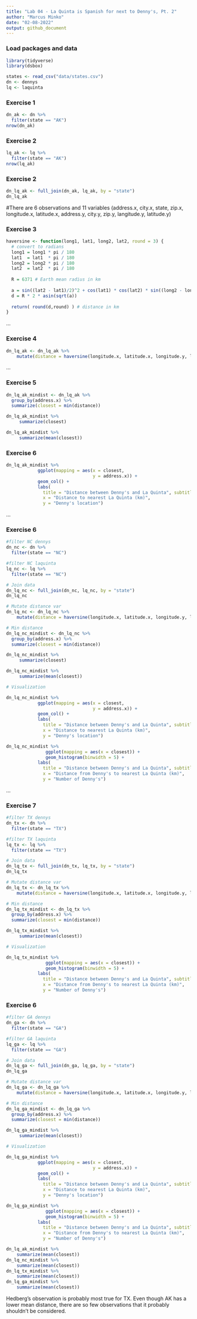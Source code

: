 ```yaml
---
title: "Lab 04 - La Quinta is Spanish for next to Denny's, Pt. 2"
author: "Marcus Minko"
date: "02-08-2022"
output: github_document
---
```


### Load packages and data

```r
library(tidyverse) 
library(dsbox) 
```

```r
states <- read_csv("data/states.csv")
dn <- dennys
lq <- laquinta
```

### Exercise 1

```r
dn_ak <- dn %>%
  filter(state == "AK")
nrow(dn_ak)
```


### Exercise 2

```r
lq_ak <- lq %>%
  filter(state == "AK")
nrow(lq_ak)
```
### Exercise 2

``` r

dn_lq_ak <- full_join(dn_ak, lq_ak, by = "state")
dn_lq_ak
```
#There are 6 observations and 11 variables (address.x, city.x, state, zip.x, longitude.x, latitude.x, address.y, city.y, zip.y, langitude.y, latitude.y)


### Exercise 3
```r

haversine <- function(long1, lat1, long2, lat2, round = 3) {
  # convert to radians
  long1 = long1 * pi / 180
  lat1  = lat1  * pi / 180
  long2 = long2 * pi / 180
  lat2  = lat2  * pi / 180
  
  R = 6371 # Earth mean radius in km
  
  a = sin((lat2 - lat1)/2)^2 + cos(lat1) * cos(lat2) * sin((long2 - long1)/2)^2
  d = R * 2 * asin(sqrt(a))
  
  return( round(d,round) ) # distance in km
}
```
...

### Exercise 4
```r
dn_lq_ak <- dn_lq_ak %>% 
    mutate(distance = haversine(longitude.x, latitude.x, longitude.y, latitude.y))
```
...

### Exercise 5
```  r
dn_lq_ak_mindist <- dn_lq_ak %>%
  group_by(address.x) %>%
  summarize(closest = min(distance))

dn_lq_ak_mindist %>% 
     summarize(closest)

dn_lq_ak_mindist %>% 
     summarize(mean(closest))
```

### Exercise 6
``` r
dn_lq_ak_mindist %>% 
            ggplot(mapping = aes(x = closest, 
                                 y = address.x)) +
            geom_col() + 
            labs(
              title = "Distance between Denny's and La Quinta", subtitle = "Alaska", 
              x = "Distance to nearest La Quinta (km)", 
              y = "Denny's location")
```
...


### Exercise 6
``` r

#filter NC dennys
dn_nc <- dn %>%
  filter(state == "NC")

#filter NC laquinta
lq_nc <- lq %>%
  filter(state == "NC")

# Join data
dn_lq_nc <- full_join(dn_nc, lq_nc, by = "state")
dn_lq_nc

# Mutate distance var
dn_lq_nc <- dn_lq_nc %>% 
    mutate(distance = haversine(longitude.x, latitude.x, longitude.y, latitude.y))

# Min distance
dn_lq_nc_mindist <- dn_lq_nc %>%
  group_by(address.x) %>%
  summarize(closest = min(distance))

dn_lq_nc_mindist %>% 
     summarize(closest)

dn_lq_nc_mindist %>% 
     summarize(mean(closest))

# Visualization

dn_lq_nc_mindist %>% 
            ggplot(mapping = aes(x = closest, 
                                 y = address.x)) +
            geom_col() + 
            labs(
              title = "Distance between Denny's and La Quinta", subtitle = "NC", 
              x = "Distance to nearest La Quinta (km)", 
              y = "Denny's location")

dn_lq_nc_mindist %>% 
               ggplot(mapping = aes(x = closest)) +
               geom_histogram(binwidth = 5) + 
            labs(
              title = "Distance between Denny's and La Quinta", subtitle = "North Carolina", 
              x = "Distance from Denny's to nearest La Quinta (km)", 
              y = "Number of Denny's")
```
...

### Exercise 7
``` r

#filter TX dennys
dn_tx <- dn %>%
  filter(state == "TX")

#filter TX laquinta
lq_tx <- lq %>%
  filter(state == "TX")

# Join data
dn_lq_tx <- full_join(dn_tx, lq_tx, by = "state")
dn_lq_tx

# Mutate distance var
dn_lq_tx <- dn_lq_tx %>% 
    mutate(distance = haversine(longitude.x, latitude.x, longitude.y, latitude.y))

# Min distance
dn_lq_tx_mindist <- dn_lq_tx %>%
  group_by(address.x) %>%
  summarize(closest = min(distance))

dn_lq_tx_mindist %>% 
     summarize(mean(closest))

# Visualization

dn_lq_tx_mindist %>% 
               ggplot(mapping = aes(x = closest)) +
               geom_histogram(binwidth = 5) + 
            labs(
              title = "Distance between Denny's and La Quinta", subtitle = "Texas", 
              x = "Distance from Denny's to nearest La Quinta (km)", 
              y = "Number of Denny's")
```
### Exercise 6
``` r

#filter GA dennys
dn_ga <- dn %>%
  filter(state == "GA")

#filter GA laquinta
lq_ga <- lq %>%
  filter(state == "GA")

# Join data
dn_lq_ga <- full_join(dn_ga, lq_ga, by = "state")
dn_lq_ga

# Mutate distance var
dn_lq_ga <- dn_lq_ga %>% 
    mutate(distance = haversine(longitude.x, latitude.x, longitude.y, latitude.y))

# Min distance
dn_lq_ga_mindist <- dn_lq_ga %>%
  group_by(address.x) %>%
  summarize(closest = min(distance))

dn_lq_ga_mindist %>% 
     summarize(mean(closest))

# Visualization

dn_lq_ga_mindist %>% 
            ggplot(mapping = aes(x = closest, 
                                 y = address.x)) +
            geom_col() + 
            labs(
              title = "Distance between Denny's and La Quinta", subtitle = "Georgia", 
              x = "Distance to nearest La Quinta (km)", 
              y = "Denny's location")

dn_lq_ga_mindist %>% 
               ggplot(mapping = aes(x = closest)) +
               geom_histogram(binwidth = 5) + 
            labs(
              title = "Distance between Denny's and La Quinta", subtitle = "Georgia", 
              x = "Distance from Denny's to nearest La Quinta (km)", 
              y = "Number of Denny's")

dn_lq_ak_mindist %>% 
    summarize(mean(closest))
dn_lq_nc_mindist %>% 
    summarize(mean(closest))
dn_lq_tx_mindist %>% 
    summarize(mean(closest))
dn_lq_ga_mindist %>% 
    summarize(mean(closest))
```
Hedberg's observation is probably most true for TX. Even though AK has a lower mean distance, there are so few observations that it probably shouldn't be considered.
